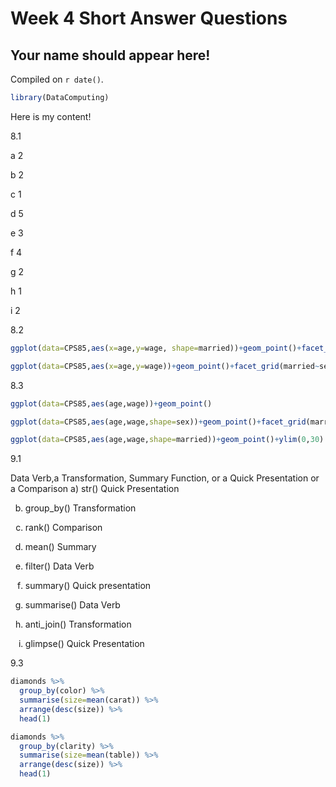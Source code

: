 # Week 4 Short Answer Questions

## Your name should appear here!

<!-- leave this material as is -->
Compiled on `r date()`.

```r
library(DataComputing)
```
<!-- put your content after this line -->

Here is my content!

8.1

a 2

b 2

c 1

d 5

e 3

f 4

g 2

h 1

i 2


8.2
```r
ggplot(data=CPS85,aes(x=age,y=wage, shape=married))+geom_point()+facet_wrap(~sector,ncol=3)+ylim(0,30)

```

```r

ggplot(data=CPS85,aes(x=age,y=wage))+geom_point()+facet_grid(married~sex)
```

8.3
```r
ggplot(data=CPS85,aes(age,wage))+geom_point()

```

```r
ggplot(data=CPS85,aes(age,wage,shape=sex))+geom_point()+facet_grid(married~.)

```

```r
ggplot(data=CPS85,aes(age,wage,shape=married))+geom_point()+ylim(0,30)

```

9.1

Data Verb,a Transformation,
Summary Function, or a Quick Presentation or a Comparison 
a) str() Quick Presentation

b) group_by() Transformation

c) rank() Comparison

d) mean() Summary

e) filter() Data Verb

f) summary() Quick presentation

g) summarise() Data Verb 

h) anti_join() Transformation

i) glimpse() Quick Presentation


9.3

```r
diamonds %>%
  group_by(color) %>%
  summarise(size=mean(carat)) %>%
  arrange(desc(size)) %>%
  head(1)
```

```r
diamonds %>%
  group_by(clarity) %>%
  summarise(size=mean(table)) %>%
  arrange(desc(size)) %>%
  head(1)
```
